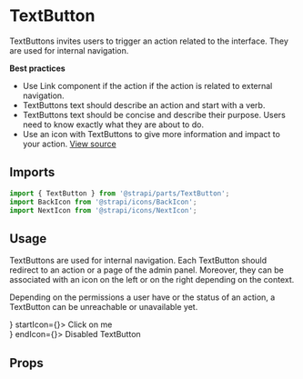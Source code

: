 <!--- TextButton.stories.mdx --->


<Meta title="Design System/Components/TextButton" component={TextButton} />

# TextButton

TextButtons invites users to trigger an action related to the interface. They are used for internal navigation.


**Best practices**
- Use Link component if the action if the action is related to external navigation.
- TextButtons text should describe an action and start with a verb.
- TextButtons text should be concise and describe their purpose. Users need to know exactly what they are about to do.
- Use an icon with TextButtons to give more information and impact to your action.
[View source](https://github.com/strapi/parts/tree/develop/packages/strapi-parts/src/TextButton)

## Imports

```js
import { TextButton } from '@strapi/parts/TextButton';
import BackIcon from '@strapi/icons/BackIcon';
import NextIcon from '@strapi/icons/NextIcon';
```

## Usage

TextButtons are used for internal navigation. Each TextButton should redirect to an action or a page of the admin panel. Moreover, they can be associated with an icon on the left or on the right depending on the context.

Depending on the permissions a user have or the status of an action, a TextButton can be unreachable or unavailable yet.

<Canvas>
  <Story name="base">
    <div>
      <TextButton endIcon={<NextIcon />} startIcon={<BackIcon />}>
        Click on me
      </TextButton>
    </div>
    <div>
      <TextButton disabled startIcon={<BackIcon />} endIcon={<NextIcon />}>
        Disabled TextButton
      </TextButton>
    </div>
  </Story>
</Canvas>

## Props

<ArgsTable of={TextButton} />
